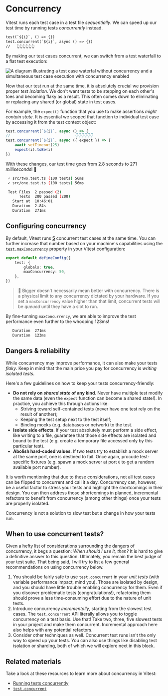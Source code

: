 # Concurrency

Vitest runs each test case in a test file _sequentially_. We can speed up our test time by running tests _concurrently_ instead.

```diff filename=your.test.ts remove=1 add=2
test(`${i}`, () => {})
test.concurrent(`${i}`, async () => {})
//   👆👆👆👆👆👆
```

By making our test cases concurrent, we can switch from a test waterfall to a flat test execution:

![A diagram illustrating a test case waterfal without concurrency and a simultaneous test case execution with concurrency enabled](/assets/05-02-with-concurrency.png)

Now that our test run at the same time, it is absolutely crucial we provision proper _test isolation_. We don't want tests to be stepping on each other's toes and becoming flaky as a result. This often comes down to eliminating or replacing any shared (or global) state in test cases.

For example, the `expect()` function that you use to make assertions _might contain state_. It is essential we scoped that function to individual test case by accessing it from the test context object:

```ts diff remove=1 add=3
test.concurrent(`${i}`, async () => {
//                             👇👇👇👇👇👇
test.concurrent(`${i}`, async ({ expect }) => {
	await setTimeout(25)
	expect(i).toBe(i)
})
```

With these changes, our test time goes from 2.8 seconds to 271 _milliseconds_! 🤯

```bash remove=7 add=8
 ✓ src/two.test.ts (100 tests) 56ms
 ✓ src/one.test.ts (100 tests) 56ms

 Test Files  2 passed (2)
      Tests  200 passed (200)
   Start at  10:46:01
   Duration  2.84s
   Duration  271ms
```

## Configuring concurrency

By default, Vitest runs **<u>5</u>** concurrent test cases at the same time. You can further increase that number based on your machine's capabilities using the [`test.maxConcurrency`](https://vitest.dev/config/#maxconcurrency) property in your Vitest configuration:

```ts filename=vitest.config.ts add=4
export default defineConfig({
	test: {
		globals: true,
		maxConcurrency: 50,
	},
})
```

> 🦉 Bigger doesn't necessarily mean better with concurrency. There is a physical limit to any concurrency dictated by your hardware. If you set a `maxConcurrency` value higher than that limit, concurrent tests will be _queued_ until they have a slot to run.

By fine-tunning `maxConcurrency`, we are able to improve the test performance even further to the whooping 123ms!

```bash remove=1 add=2
   Duration  271ms
   Duration  123ms
```

## Dangers & reliability

While concurrency may improve performance, it can also make your tests _flaky_. Keep in mind that the main price you pay for concurrency is _writing isolated tests_.

Here's a few guidelines on how to keep your tests concurrency-friendly:

- **Do not rely on _shared state_ of any kind**. Never have multiple test modify the same data (even the `expect` function can become a shared state!). In practice, you achieve this through actions like:
  - Striving toward self-contained tests (never have one test rely on the result of another);
  - Keeping the test setup next to the test itself;
  - Binding mocks (e.g. databases or network) to the test.
- **Isolate side effects**. If your test absolutely must perform a side effect, like writing to a file, guarantee that those side effects are isolated and bound to the test (e.g. create a temporary file accessed only by this particular test).
- **Abolish hard-coded values**. If two tests try to establish a mock server at the same port, one is destined to fail. Once again, procude test-specific fixtures (e.g. spawn a mock server at port `0` to get a random available port number).

It is worth mentioning that due to these considerations, not all test cases can be flipped to concurrent and call it a day. Concurrency can, however, be a useful factor to stress your tests and highlight the shortcomings in their design. You can then address those shortcomings in planned, incremental refactors to benefit from concurrency (among other things) once your tests are properly isolated.

<callout-warning>
	Concurrency is not a solution to slow test but a change in how your tests run.
</callout-warning>

## When to use concurrent tests?

Given a hefty list of considerations surrounding the dangers of concurrency, it begs a question: _When should I use it, then?_ It is hard to give a definitive answer to this question. Ultimately, you remain the best judge of your test suite. That being said, I will try to list a few general recommendations on using concurrency below.

1. You should be fairly safe to use `test.concurrent` in your _unit tests_ (with variable performance impact, mind you). Those are isolated by design, and you should have little trouble enabling concurrency for them. Even if you discover problematic tests (congratulations!), refactoring them should prove a less time-consuming effort due to the nature of unit tests.
1. Introduce concurrency _incrementally_, starting from the slowest test cases. The `test.concurrent` API literally allows you to toggle concurrency on a test basis. Use that! Take two, three, five slowest tests in your project and make them concurrent. Incremental approach here also helps with any potential refactors.
1. Consider other techniques as well. Concurrent test runs isn't the only way to speed up your tests. You can also use things like disabling test isolation or sharding, both of which we will explore next in this block.

## Related materials

Take a look at these resources to learn more about concurrency in Vitest:

- [Running tests concurrently](https://vitest.dev/guide/features.html#running-tests-concurrently)
- [`test.concurrent`](https://vitest.dev/api/#test-concurrent)
